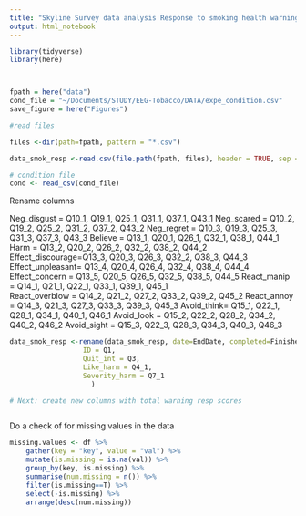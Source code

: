 ```yaml
---
title: "Skyline Survey data analysis Response to smoking health warnings at baseline and follow up "
output: html_notebook
---
```


```r
library(tidyverse)
library(here)



fpath = here("data")
cond_file = "~/Documents/STUDY/EEG-Tobacco/DATA/expe_condition.csv"
save_figure = here("Figures")

#read files

files <-dir(path=fpath, pattern = "*.csv") 

data_smok_resp <-read.csv(file.path(fpath, files), header = TRUE, sep = ",", dec = ".", stringsAsFactors = FALSE)

# condition file
cond <- read_csv(cond_file)

```

Rename columns

Neg_disgust = Q10_1, Q19_1, Q25_1, Q31_1, Q37_1, Q43_1
Neg_scared = Q10_2, Q19_2, Q25_2, Q31_2, Q37_2, Q43_2
Neg_regret = Q10_3, Q19_3, Q25_3, Q31_3, Q37_3, Q43_3
Believe = Q13_1, Q20_1, Q26_1, Q32_1, Q38_1, Q44_1
Harm = Q13_2, Q20_2, Q26_2, Q32_2, Q38_2, Q44_2
Effect_discourage=Q13_3, Q20_3, Q26_3, Q32_2, Q38_3, Q44_3 
Effect_unpleasant= Q13_4, Q20_4, Q26_4, Q32_4, Q38_4, Q44_4
Effect_concern = Q13_5, Q20_5, Q26_5, Q32_5, Q38_5, Q44_5
React_manip = Q14_1, Q21_1, Q22_1, Q33_1, Q39_1, Q45_1  
React_overblow = Q14_2, Q21_2, Q27_2, Q33_2, Q39_2, Q45_2
React_annoy = Q14_3, Q21_3, Q27_3, Q33_3, Q39_3, Q45_3
Avoid_think= Q15_1, Q22_1, Q28_1, Q34_1, Q40_1, Q46_1 
Avoid_look = Q15_2, Q22_2, Q28_2, Q34_2, Q40_2, Q46_2
Avoid_sight = Q15_3, Q22_3, Q28_3, Q34_3, Q40_3, Q46_3



```r

data_smok_resp <-rename(data_smok_resp, date=EndDate, completed=Finished,
                  ID = Q1, 
                  Quit_int = Q3, 
                  Like_harm = Q4_1,
                  Severity_harm = Q7_1
                    )

# Next: create new columns with total warning resp scores



```




Do a check of for missing values in the data

```r

missing.values <- df %>%
    gather(key = "key", value = "val") %>%
    mutate(is.missing = is.na(val)) %>%
    group_by(key, is.missing) %>%
    summarise(num.missing = n()) %>%
    filter(is.missing==T) %>%
    select(-is.missing) %>%
    arrange(desc(num.missing)) 


```


